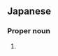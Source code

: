 ==Japanese==
{{ja-kanjitab|あさ|こ}}

===Proper noun===
{{ja-pos|あさこ|proper}}

# {{given name|female|lang=ja|sort=あさこ}}